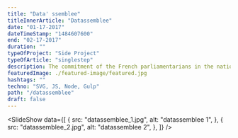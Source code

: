 ```yaml
---
title: "Data' ssemblee"
titleInnerArticle: "Datassemblee"
date: "01-17-2017"
dateTimeStamp: "1484607600"
end: "02-17-2017"
duration: ""
typeOfProject: "Side Project"
typeOfArticle: "singlestep"
description: The commitment of the French parliamentarians in the national assembly has historically been a burning debate.<br><br>As this topic is regularly discussed in the media, I initiated and created this interactive datavisualization with the designer <a href="https://geoffreydorne.com/" target="_blank">Geoffrey Dorne</a>, <a href="http://datassemblee.fr/" target="_blank">Datassemblee.fr</a>.<br><br><b>Roles</b><span>:</span><br><br>I have been involved in all the technical aspects of this project. From parsing the open-source data with a Node.js script to coding the actual front-end of the dataviz.
featuredImage: ./featured-image/featured.jpg
hashtags: ""
techno: "SVG, JS, Node, Gulp"
path: "/datassemblee"
draft: false
---
```



<SlideShow data={[
	{
		src: "datassemblee_1.jpg",
		alt: "datassemblee 1",
	},
	{
		src: "datassemblee_2.jpg",
		alt: "datassemblee 2",
	},
]} />
